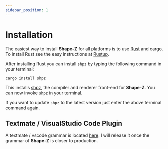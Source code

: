 ```yaml
---
sidebar_position: 1
---
```


# Installation

The easiest way to install **Shape-Z** for all platforms is to use [Rust](https://www.rust-lang.org) and cargo. To install Rust see the easy instructions at [Rustup](https://rustup.rs).

After installing Rust you can install `shpz` by typing the following command in your terminal:

```shell
cargo install shpz
```

This installs [shpz](https://crates.io/crates/shpz), the compiler and renderer front-end for **Shape-Z**. You can now invoke `shpz` in your terminal.

If you want to update `shpz` to the latest version just enter the above terminal command again.

## Textmate / VisualStudio Code Plugin

A textmate / vscode grammar is located [here](https://github.com/markusmoenig/shapez-lang). I will release it once the grammar of **Shape-Z** is closer to production.